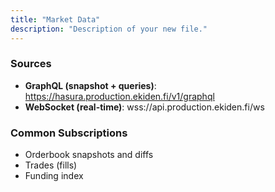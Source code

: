 ```yaml
---
title: "Market Data"
description: "Description of your new file."
---
```


### **Sources**

- **GraphQL (snapshot \+ queries)**: https://hasura.production.ekiden.fi/v1/graphql
- **WebSocket (real-time)**: wss://api.production.ekiden.fi/ws

### **Common Subscriptions**

- Orderbook snapshots and diffs
- Trades (fills)
- Funding index